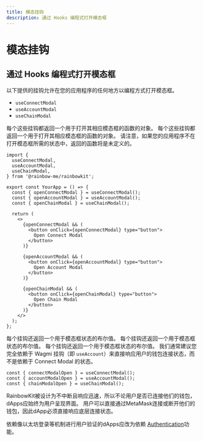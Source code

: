 ```yaml
---
title: 模态挂钩
description: 通过 Hooks 编程式打开模态框
---
```


# 模态挂钩

## 通过 Hooks 编程式打开模态框

以下提供的挂钩允许在您的应用程序的任何地方以编程方式打开模态框。

- `useConnectModal`
- `useAccountModal`
- `useChainModal`

每个这些挂钩都返回一个用于打开其相应模态框的函数的对象。 每个这些挂钩都返回一个用于打开其相应模态框的函数的对象。 请注意，如果您的应用程序不在打开模态框所需的状态中，返回的函数将是未定义的。 

```tsx
import {
  useConnectModal,
  useAccountModal,
  useChainModal,
} from '@rainbow-me/rainbowkit';

export const YourApp = () => {
  const { openConnectModal } = useConnectModal();
  const { openAccountModal } = useAccountModal();
  const { openChainModal } = useChainModal();

  return (
    <>
      {openConnectModal && (
        <button onClick={openConnectModal} type="button">
          Open Connect Modal
        </button>
      )}

      {openAccountModal && (
        <button onClick={openAccountModal} type="button">
          Open Account Modal
        </button>
      )}

      {openChainModal && (
        <button onClick={openChainModal} type="button">
          Open Chain Modal
        </button>
      )}
    </>
  );
};
```

每个挂钩还返回一个用于模态框状态的布尔值。 每个挂钩还返回一个用于模态框状态的布尔值。 每个挂钩还返回一个用于模态框状态的布尔值。 我们通常建议您完全依赖于 Wagmi 挂钩（即 `useAccount`）来直接响应用户的钱包连接状态，而不是依赖于 Connect Modal 的状态。

```tsx
const { connectModalOpen } = useConnectModal();
const { accountModalOpen } = useAccountModal();
const { chainModalOpen } = useChainModal();
```

RainbowKit被设计为不中断且响应迅速，所以不论用户是否已连接他们的钱包，dApps应始终为用户呈现界面。 用户可以直接通过MetaMask连接或断开他们的钱包，因此dApp必须直接响应底层连接状态。 

依赖像以太坊登录等机制进行用户验证的dApps应改为依赖 [Authentication](/docs/authentication)功能。
